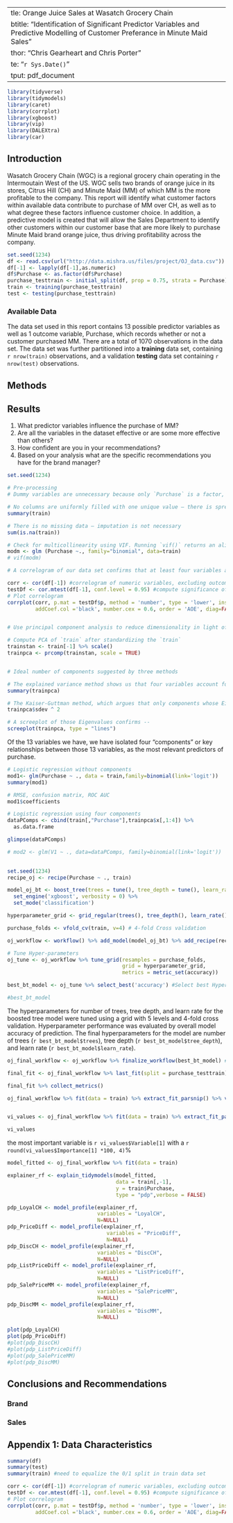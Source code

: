  ---
title: \vspace{6cm}\LARGE Orange Juice Sales at Wasatch Grocery Chain
subtitle: "Identification of Significant Predictor Variables and Predictive Modelling of Customer Preferance in Minute Maid Sales"
author: "Chris Gearheart and Chris Porter"
date: "`r Sys.Date()`"
output: pdf_document
---

\newpage

```r
library(tidyverse)
library(tidymodels)
library(caret)
library(corrplot)
library(xgboost)
library(vip)
library(DALEXtra)
library(car)
```

## Introduction
Wasatch Grocery Chain (WGC) is a regional grocery chain operating in the Intermoutain West of the US. WGC sells two brands of orange juice in its stores, Citrus Hill (CH) and Minute Maid (MM) of which MM is the more profitable to the company.  This report will identify what customer factors within available data contribute to purchase of MM over CH, as well as to what degree these factors influence customer choice.  In addition, a predictive model is created that will allow the Sales Department to identify other customers within our customer base that are more likely to purchase Minute Maid brand orange juice, thus driving profitability across the company.

```r
set.seed(1234)
df <- read.csv(url("http://data.mishra.us/files/project/OJ_data.csv"))
df[-1] <- lapply(df[-1],as.numeric)
df$Purchase <- as.factor(df$Purchase)
purchase_testtrain <- initial_split(df, prop = 0.75, strata = Purchase)
train <- training(purchase_testtrain)
test <- testing(purchase_testtrain)


```

### Available Data 
The data set used in this report contains 13 possible predictor variables as well as 1 outcome variable, Purchase, which records whether or not a customer purchased MM.  There are a total of 1070 observations in the data set.  The data set was further partitioned into a **training** data set, containing `r nrow(train)` observations, and a validation **testing** data set containing `r nrow(test)` observations.

## Methods

<!-- To be filled out once analysis has been completed -->

## Results

1.	What predictor variables influence the purchase of MM?
2.	Are all the variables in the dataset effective or are some more effective than others?
3.	How confident are you in your recommendations?
4.	Based on your analysis what are the specific recommendations you have for the brand manager?

```r

set.seed(1234)

# Pre-processing
# Dummy variables are unnecessary because only `Purchase` is a factor, and it's already expressed using dummy variables

# No columns are uniformly filled with one unique value — there is spread in each of the 13 independent variables.
summary(train)

# There is no missing data — imputation is not necessary
sum(is.na(train))

# Check for multicollinearity using VIF. Running `vif()` returns an aliased coefficients error -- a sign that mutlicollinearity is present. Two or more predictor variables are perfectly correlated. 
modm <- glm (Purchase ~., family="binomial", data=train)
# vif(modm)

# A correlogram of our data set confirms that at least four variables are highly correlated — DiscMM + PctDiscMM and DiscCH and PctDiscCH

corr <- cor(df[-1]) #correlogram of numeric variables, excluding outcome variable
testDf <- cor.mtest(df[-1], conf.level = 0.95) #compute significance of correlation
# Plot correlogram
corrplot(corr, p.mat = testDf$p, method = 'number', type = 'lower', insig='blank', 
         addCoef.col ='black', number.cex = 0.6, order = 'AOE', diag=FALSE, tl.srt = 45, tl.col = 'black')


# Use principal component analysis to reduce dimensionality in light of multicollinearity 

# Compute PCA of `train` after standardizing the `train`
trainstan <- train[-1] %>% scale()
trainpca <- prcomp(trainstan, scale = TRUE)


# Ideal number of components suggested by three methods

# The explained variance method shows us that four variables account for a minimum 75% of variance explained power in the method. See `Cumulative proportion` at PC4.
summary(trainpca)

# The Kaiser-Guttman method, which argues that only components whose Eigenvalue is greater than one should be included, also suggests only four variables
trainpca$sdev ^ 2

# A screeplot of those Eigenvalues confirms -- 
screeplot(trainpca, type = "lines")

```

Of the 13 variables we have, we have isolated four "components" or key relationships between those 13 variables, as the most relevant predictors of purchase.


```r

# Logistic regression without components
mod1<- glm(Purchase ~ ., data = train,family=binomial(link='logit'))
summary(mod1)

# RMSE, confusion matrix, ROC AUC
mod1$coefficients

# Logistic regression using four components
dataPComps <- cbind(train[,"Purchase"],trainpca$x[,1:4]) %>% 
  as.data.frame

glimpse(dataPComps)

# mod2 <- glm(V1 ~ ., data=dataPComps, family=binomial(link='logit'))
      

```


```r
set.seed(1234)
recipe_oj <- recipe(Purchase ~ ., train)

model_oj_bt <- boost_tree(trees = tune(), tree_depth = tune(), learn_rate = tune()) %>%
  set_engine('xgboost', verbosity = 0) %>%
  set_mode('classification')

hyperparameter_grid <- grid_regular(trees(), tree_depth(), learn_rate(), levels = 5)

purchase_folds <- vfold_cv(train, v=4) # 4-fold Cross validation

oj_workflow <- workflow() %>% add_model(model_oj_bt) %>% add_recipe(recipe_oj) #Set Workflow

# Tune Hyper-parameters
oj_tune <- oj_workflow %>% tune_grid(resamples = purchase_folds,
                                     grid = hyperparameter_grid,
                                     metrics = metric_set(accuracy))

best_bt_model <- oj_tune %>% select_best('accuracy') #Select best Hyper-parameters from grid

#best_bt_model

```


The hyperparameters for number of trees, tree depth, and learn rate for the boosted tree model were tuned using a grid with 5 levels and 4-fold cross validation.  Hyperparameter performance was evaluated by overall model accuracy of prediction. The final hyperparameters for the model are number of trees (`r best_bt_model$trees`), tree depth (`r best_bt_model$tree_depth`), and learn rate (`r best_bt_model$learn_rate`).

```r

oj_final_workflow <- oj_workflow %>% finalize_workflow(best_bt_model) # Create Final Workflow based upon selected hyperparameters

final_fit <- oj_final_workflow %>% last_fit(split = purchase_testtrain) # Final Fit Model

final_fit %>% collect_metrics()

oj_final_workflow %>% fit(data = train) %>% extract_fit_parsnip() %>% vip(geom = 'col') #Plot most important variables based upon Variable Importance metric


vi_values <- oj_final_workflow %>% fit(data = train) %>% extract_fit_parsnip() %>% vi()

vi_values

```

the most important variable is `r vi_values$Variable[1]` with a `r round(vi_values$Importance[1] *100, 4)`%

```r

model_fitted <- oj_final_workflow %>% fit(data = train)

explainer_rf <- explain_tidymodels(model_fitted, 
                                   data = train[,-1], 
                                   y = train$Purchase, 
                                   type = "pdp",verbose = FALSE)

pdp_LoyalCH <- model_profile(explainer_rf, 
                             variables = "LoyalCH", 
                             N=NULL)
pdp_PriceDiff <- model_profile(explainer_rf, 
                                variables = "PriceDiff", 
                                N=NULL)
pdp_DiscCH <- model_profile(explainer_rf, 
                             variables = "DiscCH", 
                             N=NULL)
pdp_ListPriceDiff <- model_profile(explainer_rf, 
                             variables = "ListPriceDiff", 
                             N=NULL)
pdp_SalePriceMM <- model_profile(explainer_rf, 
                             variables = "SalePriceMM", 
                             N=NULL)
pdp_DiscMM <- model_profile(explainer_rf, 
                             variables = "DiscMM", 
                             N=NULL)

plot(pdp_LoyalCH)
plot(pdp_PriceDiff)
#plot(pdp_DiscCH)
#plot(pdp_ListPriceDiff)
#plot(pdp_SalePriceMM)
#plot(pdp_DiscMM)

```

## Conclusions and Recommendations

### Brand

### Sales

## Appendix 1: Data Characteristics
```r
summary(df)
summary(test)
summary(train) #need to equalize the 0/1 split in train data set

corr <- cor(df[-1]) #correlogram of numeric variables, excluding outcome variable
testDf <- cor.mtest(df[-1], conf.level = 0.95) #compute significance of correlation
# Plot correlogram
corrplot(corr, p.mat = testDf$p, method = 'number', type = 'lower', insig='blank', 
         addCoef.col ='black', number.cex = 0.6, order = 'AOE', diag=FALSE, tl.srt = 45, tl.col = 'black')


```
